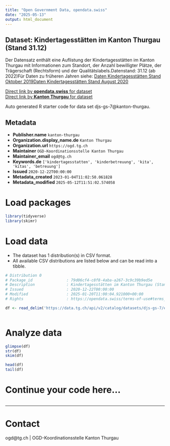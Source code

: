 ```yaml
---
title: "Open Government Data, opendata.swiss"
date: "2025-05-13"
output: html_document
---
```


## Dataset: Kindertagesstätten im Kanton Thurgau (Stand 31.12)

Der Datensatz enthält eine Auflistung der Kindertagesstätten im Kanton Thurgau mit Informationen zum Standort, der Anzahl bewilligter Plätze, der Trägerschaft (Rechtsform) und der Qualitätslabels.Datenstand: 31.12 (ab 2022)Für Daten zu früheren Jahren siehe: [Daten Kindertagesstätten Stand Oktober 2019](https://data.tg.ch/explore/dataset/djs-gs-1/)[Daten Kindertagesstätten Stand August 2020](https://data.tg.ch/explore/dataset/djs-gs-2/)

[Direct link by **opendata.swiss** for dataset](https://opendata.swiss/de/dataset/kindertagesstatten-im-kanton-thurgau-stand-31-12)<br>
[Direct link by **Kanton Thurgau** for dataset](https://data.tg.ch/explore/dataset/djs-gs-7/)

Auto generated R starter code for data set djs-gs-7@kanton-thurgau.

## Metadata

- **Publisher.name** `kanton-thurgau`
- **Organization.display_name.de** `Kanton Thurgau`
- **Organization.url** `https://ogd.tg.ch`
- **Maintainer** `OGD-Koordinationsstelle Kanton Thurgau`
- **Maintainer_email** `ogd@tg.ch`
- **Keywords.de** `['kindertagesstatten', 'kinderbetreuung', 'kita', 'kitas', 'betreuung']`
- **Issued** `2020-12-22T00:00:00`
- **Metadata_created** `2023-01-04T11:02:50.061828`
- **Metadata_modified** `2025-05-12T11:51:02.574058`


# Load packages

```r

library(tidyverse)
library(skimr)

```

# Load data

-   The dataset has 1 distribution(s) in CSV format.
-   All available CSV distributions are listed below and can be read into a tibble.

```r

# Distribution 0
# Package_id               : 79d06cf4-c8f8-4aba-a267-3c9c39b9ed5e
# Description              : Kindertagesstätten im Kanton Thurgau (Stand 31.12) (csv)
# Issued                   : 2020-12-22T00:00:00
# Modified                 : 2025-01-20T11:00:04.921000+00:00
# Rights                   : https://opendata.swiss/terms-of-use#terms_by

df <- read_delim('https://data.tg.ch/api/v2/catalog/datasets/djs-gs-7/exports/csv?use_labels=true')



```

# Analyze data

```r

glimpse(df)
str(df)
skim(df)

head(df)
tail(df)

```

# Continue your code here...

```r

```

------------------------------------------------------------------------

# Contact

ogd@tg.ch | OGD-Koordinationsstelle Kanton Thurgau
